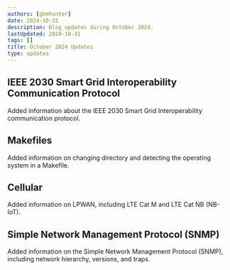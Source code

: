 ```yaml
---
authors: [gbmhunter]
date: 2024-10-31
description: Blog updates during October 2024.
lastUpdated: 2024-10-31
tags: []
title: October 2024 Updates
type: updates
---
```


## IEEE 2030 Smart Grid Interoperability Communication Protocol

Added information about the IEEE 2030 Smart Grid Interoperability communication protocol.

## Makefiles

Added information on changing directory and detecting the operating system in a Makefile.

## Cellular

Added information on LPWAN, including LTE Cat M and LTE Cat NB (NB-IoT).

## Simple Network Management Protocol (SNMP)

Added information on the Simple Network Management Protocol (SNMP), including network hierarchy, versions, and traps.
